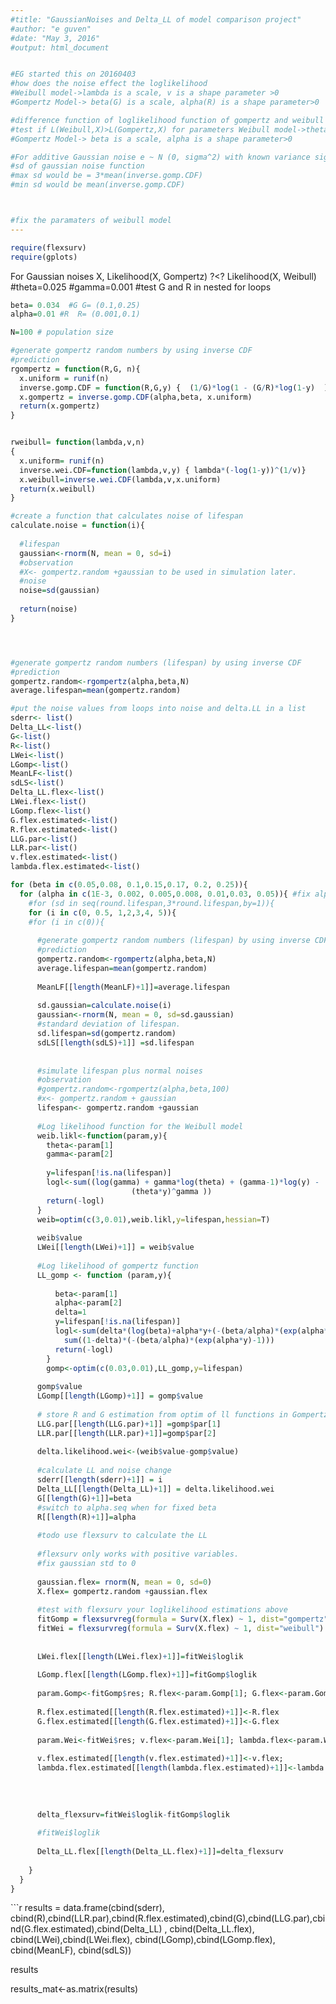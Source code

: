 ```yaml
---
#title: "GaussianNoises and Delta_LL of model comparison project"
#author: "e guven"
#date: "May 3, 2016"
#output: html_document


#EG started this on 20160403 
#how does the noise effect the loglikelihood 
#Weibull model->lambda is a scale, v is a shape parameter >0
#Gompertz Model-> beta(G) is a scale, alpha(R) is a shape parameter>0 

#difference function of loglikelihood function of gompertz and weibull p.d.fs
#test if L(Weibull,X)>L(Gompertz,X) for parameters Weibull model->theta is a scale, lambda is a shape parameter >0
#Gompertz Model-> beta is a scale, alpha is a shape parameter>0 

#For additive Gaussian noise e ~ N (0, sigma^2) with known variance sigma^2
#sd of gaussian noise function
#max sd would be = 3*mean(inverse.gomp.CDF)
#min sd would be mean(inverse.gomp.CDF)



#fix the paramaters of weibull model
---
```


```r
require(flexsurv)
require(gplots)
```


For Gaussian noises X, Likelihood(X, Gompertz) ?<? Likelihood(X, Weibull) 
#theta=0.025
#gamma=0.001
#test G and R in nested for loops
```r
beta= 0.034  #G G= (0.1,0.25)
alpha=0.01 #R  R= (0.001,0.1)

N=100 # population size

#generate gompertz random numbers by using inverse CDF
#prediction
rgompertz = function(R,G, n){
  x.uniform = runif(n)
  inverse.gomp.CDF = function(R,G,y) {  (1/G)*log(1 - (G/R)*log(1-y)  ) }
  x.gompertz = inverse.gomp.CDF(alpha,beta, x.uniform)
  return(x.gompertz)
}


rweibull= function(lambda,v,n)
{
  x.uniform= runif(n)
  inverse.wei.CDF=function(lambda,v,y) { lambda*(-log(1-y))^(1/v)}
  x.weibull=inverse.wei.CDF(lambda,v,x.uniform)
  return(x.weibull)
}

#create a function that calculates noise of lifespan
calculate.noise = function(i){
  
  #lifespan
  gaussian<-rnorm(N, mean = 0, sd=i)
  #observation
  #X<- gompertz.random +gaussian to be used in simulation later.
  #noise
  noise=sd(gaussian)
  
  return(noise)
}




#generate gompertz random numbers (lifespan) by using inverse CDF
#prediction
gompertz.random<-rgompertz(alpha,beta,N)
average.lifespan=mean(gompertz.random)

#put the noise values from loops into noise and delta.LL in a list
sderr<- list()
Delta_LL<-list() 
G<-list()
R<-list()
LWei<-list()
LGomp<-list()
MeanLF<-list()
sdLS<-list()
Delta_LL.flex<-list()
LWei.flex<-list()
LGomp.flex<-list()
G.flex.estimated<-list()
R.flex.estimated<-list()
LLG.par<-list()
LLR.par<-list()
v.flex.estimated<-list()
lambda.flex.estimated<-list()

```

```r
for (beta in c(0.05,0.08, 0.1,0.15,0.17, 0.2, 0.25)){
  for (alpha in c(1E-3, 0.002, 0.005,0.008, 0.01,0.03, 0.05)){ #fix alpha or in other words R shape parameter
    #for (sd in seq(round.lifespan,3*round.lifespan,by=1)){
    for (i in c(0, 0.5, 1,2,3,4, 5)){ 
    #for (i in c(0)){ 
      
      #generate gompertz random numbers (lifespan) by using inverse CDF
      #prediction
      gompertz.random<-rgompertz(alpha,beta,N)
      average.lifespan=mean(gompertz.random)
    
      MeanLF[[length(MeanLF)+1]]=average.lifespan
      
      sd.gaussian=calculate.noise(i)
      gaussian<-rnorm(N, mean = 0, sd=sd.gaussian)
      #standard deviation of lifespan.
      sd.lifespan=sd(gompertz.random)
      sdLS[[length(sdLS)+1]] =sd.lifespan
      
      
      #simulate lifespan plus normal noises
      #observation
      #gompertz.random<-rgompertz(alpha,beta,100)
      #x<- gompertz.random + gaussian
      lifespan<- gompertz.random +gaussian
      
      #Log likelihood function for the Weibull model
      weib.likl<-function(param,y){
        theta<-param[1]
        gamma<-param[2]
        
        y=lifespan[!is.na(lifespan)]
        logl<-sum((log(gamma) + gamma*log(theta) + (gamma-1)*log(y) -
                           (theta*y)^gamma ))
        return(-logl)
      }
      weib=optim(c(3,0.01),weib.likl,y=lifespan,hessian=T)
      
      weib$value
      LWei[[length(LWei)+1]] = weib$value
      
      #Log likelihood of gompertz function
      LL_gomp <- function (param,y){
        
          beta<-param[1]
          alpha<-param[2]
          delta=1
          y=lifespan[!is.na(lifespan)]
          logl<-sum(delta*(log(beta)+alpha*y+(-(beta/alpha)*(exp(alpha*y)-1)))) +
            sum((1-delta)*(-(beta/alpha)*(exp(alpha*y)-1)))
          return(-logl)
        }
        gomp<-optim(c(0.03,0.01),LL_gomp,y=lifespan)
        
      gomp$value
      LGomp[[length(LGomp)+1]] = gomp$value
      
      # store R and G estimation from optim of ll functions in Gompertz
      LLG.par[[length(LLG.par)+1]] =gomp$par[1]
      LLR.par[[length(LLR.par)+1]]=gomp$par[2]
      
      delta.likelihood.wei<-(weib$value-gomp$value)
      
      #calculate LL and noise change
      sderr[[length(sderr)+1]] = i       
      Delta_LL[[length(Delta_LL)+1]] = delta.likelihood.wei
      G[[length(G)+1]]=beta
      #switch to alpha.seq when for fixed beta
      R[[length(R)+1]]=alpha
      
      #todo use flexsurv to calculate the LL
      
      #flexsurv only works with positive variables.
      #fix gaussian std to 0
      
      gaussian.flex= rnorm(N, mean = 0, sd=0)
      X.flex= gompertz.random +gaussian.flex
      
      #test with flexsurv your loglikelihood estimations above
      fitGomp = flexsurvreg(formula = Surv(X.flex) ~ 1, dist="gompertz")
      fitWei = flexsurvreg(formula = Surv(X.flex) ~ 1, dist="weibull")
      
      
      LWei.flex[[length(LWei.flex)+1]]=fitWei$loglik
      
      LGomp.flex[[length(LGomp.flex)+1]]=fitGomp$loglik
      
      param.Gomp<-fitGomp$res; R.flex<-param.Gomp[1]; G.flex<-param.Gomp[2];
      
      R.flex.estimated[[length(R.flex.estimated)+1]]<-R.flex
      G.flex.estimated[[length(G.flex.estimated)+1]]<-G.flex
      
      param.Wei<-fitWei$res; v.flex<-param.Wei[1]; lambda.flex<-param.Wei[2];
      
      v.flex.estimated[[length(v.flex.estimated)+1]]<-v.flex; 
      lambda.flex.estimated[[length(lambda.flex.estimated)+1]]<-lambda.flex
      
      
      
      
      delta_flexsurv=fitWei$loglik-fitGomp$loglik 
      
      #fitWei$loglik
      
      Delta_LL.flex[[length(Delta_LL.flex)+1]]=delta_flexsurv
      
    }
  }
}

```
```r
results = data.frame(cbind(sderr), cbind(R),cbind(LLR.par),cbind(R.flex.estimated),cbind(G),cbind(LLG.par),cbind(G.flex.estimated),cbind(Delta_LL) , cbind(Delta_LL.flex),
                     cbind(LWei),cbind(LWei.flex), cbind(LGomp),cbind(LGomp.flex), cbind(MeanLF), cbind(sdLS))

results


results_mat<-as.matrix(results)








